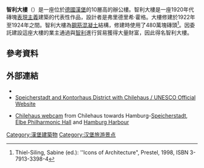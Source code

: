 {{世界遗产概要表
|site_img = Chilehaus - Hamburg.jpg
|site_img_capt = 智利大樓
|site_img_width = 250px
|zh_name = 智利大樓
|en_name = Chilehaus
|fr_name = Chilehaus
|country = {{GER}}
| Region = 欧洲和北美地区
|criterion_c = iv
|rg_year = 2015
|ex_rg_year = 
|remarks = 
|org_url = http://whc.unesco.org/en/list/1467
}}

'''智利大樓'''（{{lang-de|Chilehaus}}）是一座位於[[德國|德國]][[漢堡|漢堡]]的10層高的辦公樓。智利大樓是一座1920年代磚塊[[表現主義|表現主義]]建築的代表性作品，設計者是弗里德里希·霍格。大樓修建於1922年至1924年之間。智利大樓為[[鋼筋混凝土|鋼筋混凝土]]結構，修建時使用了480萬塊磚頭<ref>Thiel-Siling, Sabine (ed.): ''Icons of Architecture", Prestel, 1998, ISBN 3-7913-3398-4</ref>。因委託建設這座大樓的業主通過與[[智利|智利]]進行貿易獲得大量財富，因此得名智利大樓。

==參考資料==
{{reflist}}

==外部連結==
*{{commonscat-inline|Chilehaus}}
* [https://whc.unesco.org/en/list/1467/ Speicherstadt and Kontorhaus District with Chilehaus / UNESCO Official Website] {{Wayback|url=https://whc.unesco.org/en/list/1467/ |date=20200630052327 }}

*[https://web.archive.org/web/20110514153453/http://www.schiffswiki.de/index.php?option=com_content&view=article&id=70&Itemid=78 Chilehaus webcam] from Chilehaus towards Hamburg-[[仓库城|Speicherstadt]], [[易北愛樂廳|Elbe Philharmonic Hall]] and [[汉堡港|Hamburg Harbour]]
{{德国的世界遗产}}
{{Authority control}}

[[Category:漢堡建築物|Category:漢堡建築物]]
[[Category:汉堡旅游景点|Category:汉堡旅游景点]]